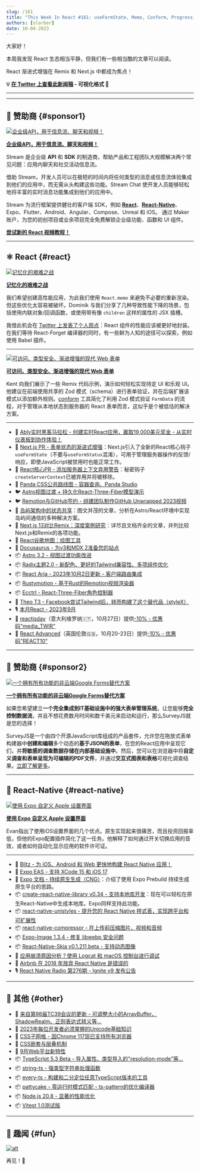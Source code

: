 ```yaml
---
slug: /161
title: "This Week In React #161: useFormState, Memo, Conform, Progressive Enhancement, Astro, Radix, React-Aria, Rustymotion, Ecctrl, Expo Apple Settings, Unistyles, TypeScript, TC39..."
authors: [slorber]
date: 10-04-2023
---
```


大家好！

本周我发现 React 生态相当平静，但我们有一些相当酷的文章可以阅读。

React 渐进式增强在 Remix 和 Next.js 中都成为焦点！

<!-- truncate -->

**💡 [在 Twitter 上查看此新闻稿](https://slo.im/thread) - 可视化格式 🎨**

---


<Support />

---

## 💸 赞助商 {#sponsor1}

[![企业级API，用于信息流、聊天和视频！](/emails/issues/153/stream.jpg)](https://getstream.io/video/voice-calling/?utm_source=thisweekinreact&utm_medium=sponsorship&utm_content=&utm_campaign=thisweekinreact_July2023_video_klmh22)

[**企业级API，用于信息流、聊天和视频！**](https://getstream.io/video/docs/react/?utm_source=thisweekinreact&utm_medium=sponsorship&utm_content=&utm_campaign=thisweekinreact_July2023_video_klmh22)

Stream 是企业级 **API** 和 **SDK** 的制造商，帮助产品和工程团队大规模解决两个常见问题：应用内聊天和社交活动信息流。

借助 Stream，开发人员可以在极短的时间内将任何类型的消息或信息流体验集成到他们的应用中，而无需从头构建这些功能。Stream Chat 使开发人员能够轻松地将丰富的实时消息功能集成到他们的应用中。

Stream 为流行框架提供健壮的客户端 SDK，例如 [**React**](https://getstream.io/chat/sdk/react/?utm_source=thisweekinreact&utm_medium=sponsorship&utm_content=&utm_campaign=thisweekinreact_July2023_video_klmh22)、[**React-Native**](https://getstream.io/chat/sdk/react-native/?utm_source=thisweekinreact&utm_medium=sponsorship&utm_content=&utm_campaign=thisweekinreact_July2023_video_klmh22)、Expo、Flutter、Android、Angular、Compose、Unreal 和 iOS。
通过 Maker 账户，为您的初创项目或业余项目完全免费解锁企业级功能、函数和 UI 组件。

[**尝试新的 React 视频教程！**](https://getstream.io/video/docs/react/?utm_source=thisweekinreact&utm_medium=sponsorship&utm_content=&utm_campaign=thisweekinreact_July2023_video_klmh22)

---

## ⚛️ React {#react}

[![记忆化的艰难之战](/emails/issues/161/memo.jpg)](https://tkdodo.eu/blog/the-uphill-battle-of-memoization)

[**记忆化的艰难之战**](https://tkdodo.eu/blog/the-uphill-battle-of-memoization)

我们希望创建高性能应用，为此我们使用 `React.memo` 来避免不必要的重新渲染。但这些优化太容易被破坏。Dominik 与我们分享了几种导致性能下降的场景，包括使用内联对象/回调函数，或使用带有像 `children` 这样的属性的 JSX 插槽。

我借此机会在 [Twitter 上发表了个人观点](https://twitter.com/sebastienlorber/status/1709258817844752794)：React 组件的性能应该被更好地封装。在我们等待 React-Forget 编译器的同时，有一些鲜为人知的途径可以探索，例如使用 Babel 插件。

---

[![可访问、类型安全、渐进增强的现代 Web 表单](/emails/issues/161/epicweb.jpg)](https://www.epicweb.dev/accessible-typesafe-progressively-enhanced-modern-web-forms)

[**可访问、类型安全、渐进增强的现代 Web 表单**](https://www.epicweb.dev/accessible-typesafe-progressively-enhanced-modern-web-forms)

Kent 向我们展示了一些 Remix 代码示例，演示如何轻松实现待定 UI 和乐观 UI。他建议在前端使用共享的 Zod 模式（schema）进行表单验证，并在后端扩展该模式以添加额外规则。[conform](https://conform.guide/) 工具简化了利用 Zod 模式验证 `FormData` 的流程，对于管理从本地状态到服务器的 React 表单而言，这似乎是个被低估的解决方案。

---

- 💸 [Ably实时黑客马拉松 - 创建实时React应用，赢取19,000美元奖金 - 从实时仪表板到协作体验！](https://ably.devpost.com/?utm_campaign=23-hackathon&utm_source=thisweekinreact&utm_medium=referral)
- 👀 [Next.js PR - 表单状态的渐进式增强](https://github.com/vercel/next.js/pull/55584)：Next.js引入了全新的React核心钩子`useFormState`（不要与`useFormStatus`混淆），可用于管理服务器操作的反馈/响应，即使JavaScript被禁用时也能正常工作。
- 👀 [React核心PR - 添加服务器上下文弃用警告](https://github.com/facebook/react/pull/27424)：秘密钩子`createServerContext`已被弃用并将被移除。
- 👀 [Panda CSS公共路线图 - 容器查询、Panda Studio](https://panda-css.canny.io/)
- 🐦 [Astro视图过渡 + 持久化React-Three-Fiber模型演示](https://twitter.com/astrodotbuild/status/1707918024471355406)
- 🐦 [Remotion与GitHub签约 - 组建团队制作GitHub Unwrapped 2023视频](https://twitter.com/Remotion/status/1707664519403614323)
- 📜 [岛屿架构中的状态共享](https://frontendatscale.com/blog/islands-architecture-state/)：图文并茂的文章，分析在Astro/React环境中实现岛屿间通信的多种解决方案。
- 📜 [Next.js 13对比Remix：深度案例研究](https://prateeksurana.me/blog/nextjs-13-vs-remix-an-in-depth-case-study/)：详尽且文档齐全的文章，并列比较Next.js和Remix的各项功能。
- 📜 [React谷歌地图：绘图工具](https://sudolabs.com/insights/react-google-maps-drawing-tools)
- 📜 [Docusaurus - 为v3和MDX 2准备您的站点](https://docusaurus.io/blog/preparing-your-site-for-docusaurus-v3)
- 📦 [Astro 3.2 - 视图过渡功能改进](https://astro.build/blog/astro-320/)
- 📦 [Radix主题2.0 - 新配色、更好的Tailwind兼容性、多项组件优化](https://www.radix-ui.com/themes/docs/overview/releases#200)
- 📦 [React Aria - 2023年10月2日更新 - 客户端路由集成](https://react-spectrum.adobe.com/releases/2023-10-02.html)
- 📦 [Rustymotion - 基于Rust的Remotion视频渲染器](https://github.com/clearlysid/rustymotion)
- 📦 [Ecctrl - React-Three-Fiber角色控制器](https://github.com/pmndrs/ecctrl)
- 🎥 [Theo T3 - Facebook尝试Tailwind后，转而构建了这个替代品（styleX）](https://www.youtube.com/watch?v=PHV94q7BivI)
- 🎙️ [本月React - 2023年9月](https://podcasters.spotify.com/pod/show/reactiflux/episodes/This-Month-in-React--September-2023-e29vb6o)
- 👥 [reactjsday](https://2023.reactjsday.it/)（意大利维罗纳🇮🇹，10月27日）提供[-10% - 优惠码"media_TWIR"](https://ti.to/grusp/reactjsday-2023/discount/media_TWIR)
- 👥 [React Advanced](https://reactadvanced.com/?utm_source=email&utm_medium=thisweekinreact)（英国伦敦🇬🇧，10月20-23日）提供[-10% - 优惠码"REACT10"](https://ti.to/gitnation/react-advanced-london-2023/discount/REACT10)

<SubscribeFormEmbed placement="middle" />

---

## 💸 赞助商 {#sponsor2}

[![一个拥有所有功能的非云端Google Forms替代方案](/emails/issues/155/surveyjs.jpg)](https://surveyjs.io/?utm_source=thisweekinreact&utm_medium=email)

**[一个拥有所有功能的非云端Google Forms替代方案](https://surveyjs.io/?utm_source=thisweekinreact&utm_medium=email)**

如果您希望建立**一个完全集成到IT基础设施中的强大表单管理系统**，让您能够**完全控制数据流**，并且不想花费数月时间和数千美元来启动和运行，那么SurveyJS就是您的选择！

SurveyJS是一个由四个开源JavaScript库组成的产品套件，允许您在拖放式表单构建器中**创建和编辑**多个动态的**基于JSON的表单**，在您的React应用中呈现它们，并**将敏感的调查数据存储在内部基础设施中**。然后，您可以在浏览器中将**自定义调查和表单呈现为可编辑的PDF文件**，并通过**交互式图表和表格**可视化调查结果。[立即了解更多](https://surveyjs.io/?utm_source=thisweekinreact&utm_medium=email)。

---

## 📱 React-Native {#react-native}

[![使用 Expo 自定义 Apple 设置界面](/emails/issues/161/exposettings.jpg)](https://evanbacon.dev/blog/apple-settings)

[**使用 Expo 自定义 Apple 设置界面**](https://evanbacon.dev/blog/apple-settings)

Evan指出了使用iOS设置界面的几个优点。原生实现起来很痛苦，而且投资回报率低，但他的Expo配置插件简化了这一任务。他解释了如何通过开关切换应用的音效，或者如何自动化显示应用的软件许可证。

---

- 💸 [Blitz - 为 iOS、Android 和 Web 更快地构建 React Native 应用！](https://www.blitz-rn.com/)
- 📜 [Expo EAS - 支持 XCode 15 和 iOS 17](https://expo.dev/changelog/2023/09-28-new-xcode-ios)
- 📖 [Expo 文档 - 持续原生生成（CNG）](https://docs.expo.dev/workflow/continuous-native-generation/)：介绍了使用 Expo Prebuild 持续生成原生平台的思路。
- 📦 [create-react-native-library v0.34 - 支持本地库开发](https://github.com/callstack/react-native-builder-bob/releases/tag/create-react-native-library%400.34.0)：现在可以轻松在原生React-Native中生成本地库。Expo同样支持此功能。
- 📦 [react-native-unistyles - 提升您的 React Native 样式表，实现跨平台和可扩展性](https://github.com/jpudysz/react-native-unistyles)
- 📦 [react-native-compressor - 在上传前压缩图片、视频和音频](https://github.com/numandev1/react-native-compressor)
- 📦 [Expo-Image 1.3.4 - 修复 libwebp 安全问题](https://expo.dev/changelog/2023/09-29-libwebp)
- 📦 [React-Native-Skia v0.1.211 beta - 支持动态图像](https://shopify.github.io/react-native-skia/docs/animated-images/)
- 🎥 [应用崩溃原因分析？使用 Logcat 和 macOS 控制台进行调试](https://www.youtube.com/watch?v=LvCci4Bwmpc)
- 🎥 [Airbnb 在 2018 年放弃 React Native 是错误的](https://www.youtube.com/watch?v=RwUQnfcxH0o)
- 🎙 [React Native Radio 第276期 - Ignite v9 发布公告](https://reactnativeradio.com/episodes/rnr-276-announcing-ignite-v9-expresso)

---

## 🔀 其他 {#other}

- 📜 [来自第98届TC39会议的更新 - 可调整大小的ArrayBuffer、ShadowRealm、正则表达式转义等...](https://dev.to/hemanth/updates-from-the-98th-tc39-meeting-1lcf)
- 📜 [2023年每位开发者必须掌握的Unicode基础知识](https://tonsky.me/blog/unicode/)
- 📜 [CSS子网格 - 因Chrome 117现已支持所有浏览器](https://web.dev/css-subgrid/)
- 📜 [CSS嵌套与层叠机制](https://webkit.org/blog/14571/css-nesting-and-the-cascade/)
- 📜 [9月Web平台新特性](https://web.dev/web-platform-09-2023/)
- 📦 [TypeScript 5.3 Beta - 导入属性、类型导入的"resolution-mode"等...](https://devblogs.microsoft.com/typescript/announcing-typescript-5-3-beta/)
- 📦 [string-ts - 强类型字符串处理函数](https://github.com/gustavoguichard/string-ts)
- 📦 [every-ts - 构建和二分定位任意TypeScript版本的工具](https://github.com/jakebailey/every-ts)
- 📦 [pattycake - 零运行时模式匹配 - ts-pattern的优化编译器](https://github.com/aidenybai/pattycake)
- 📦 [Node.js 20.8 - 显著的性能优化](https://nodejs.org/en/blog/release/v20.8.0)
- 📦 [Vitest 1.0测试版](https://github.com/vitest-dev/vitest/releases/tag/v1.0.0-beta.0)

---

## 🤭 趣闻 {#fun}

[![alt](/emails/issues/161/meme.jpg)](https://twitter.com/creatine_cycle/status/1706912311309652159)

再见！👋